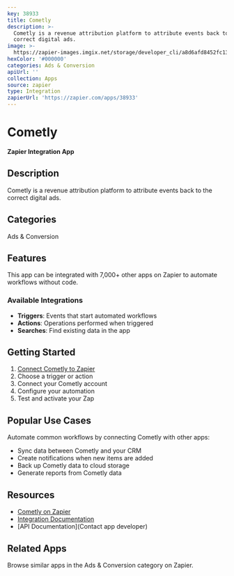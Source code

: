 ```yaml
---
key: 38933
title: Cometly
description: >-
  Cometly is a revenue attribution platform to attribute events back to the
  correct digital ads.
image: >-
  https://zapier-images.imgix.net/storage/developer_cli/a8d6afd8452fc13a604f221f9a3cdc86.png?auto=format%2Ccompress&ixlib=python-3.0.0&q=50
hexColor: '#000000'
categories: Ads & Conversion
apiUrl: ''
collection: Apps
source: zapier
type: Integration
zapierUrl: 'https://zapier.com/apps/38933'
---
```

# Cometly

**Zapier Integration App**

## Description

Cometly is a revenue attribution platform to attribute events back to the correct digital ads.

## Categories

Ads & Conversion

## Features

This app can be integrated with 7,000+ other apps on Zapier to automate workflows without code.

### Available Integrations

- **Triggers**: Events that start automated workflows
- **Actions**: Operations performed when triggered
- **Searches**: Find existing data in the app

## Getting Started

1. [Connect Cometly to Zapier](https://zapier.com/apps/38933)
2. Choose a trigger or action
3. Connect your Cometly account
4. Configure your automation
5. Test and activate your Zap

## Popular Use Cases

Automate common workflows by connecting Cometly with other apps:

- Sync data between Cometly and your CRM
- Create notifications when new items are added
- Back up Cometly data to cloud storage
- Generate reports from Cometly data

## Resources

- [Cometly on Zapier](https://zapier.com/apps/38933)
- [Integration Documentation](https://zapier.com/apps/38933/integrations)
- [API Documentation](Contact app developer)

## Related Apps

Browse similar apps in the Ads & Conversion category on Zapier.
